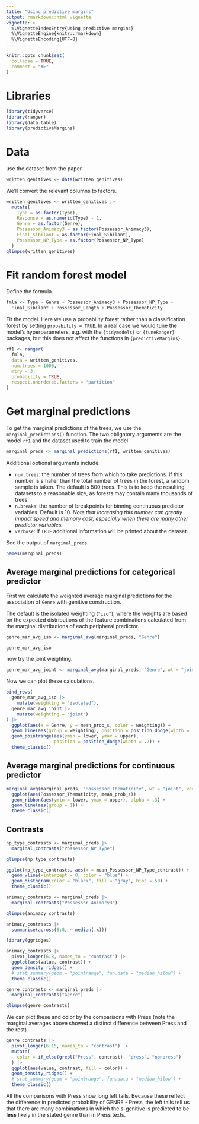 ```yaml
---
title: "Using predictive margins"
output: rmarkdown::html_vignette
vignette: >
  %\VignetteIndexEntry{Using predictive margins}
  %\VignetteEngine{knitr::rmarkdown}
  %\VignetteEncoding{UTF-8}
---
```


```r
knitr::opts_chunk$set(
  collapse = TRUE,
  comment = "#>"
)
```

# Libraries

```r
library(tidyverse)
library(ranger)
library(data.table)
library(predictiveMargins)
```


# Data

use the dataset from the paper.

```r
written_genitives <- data(written_genitives)
```


We'll convert the relevant columns to factors.

```r
written_genitives <- written_genitives |>
  mutate(
    Type = as.factor(Type),
    Response = as.numeric(Type) - 1,
    Genre = as.factor(Genre),
    Possessor_Animacy3 = as.factor(Possessor_Animacy3),
    Final_Sibilant = as.factor(Final_Sibilant),
    Possessor_NP_Type = as.factor(Possessor_NP_Type)
  )
glimpse(written_genitives)
```
# Fit random forest model

Define the formula.

```r
fmla <- Type ~ Genre + Possessor_Animacy3 + Possessor_NP_Type +
  Final_Sibilant + Possessor_Length + Possessor_Thematicity
```

Fit the model. Here we use a probability forest rather than a classification forest by setting `probability = TRUE`. In a real case we would tune the model's hyperparameters, e.g. with the `{tidymodels}` or `{tuneRanger}` packages, but this does not affect the functions in `{predictiveMargins}`.

```r
rf1 <- ranger(
  fmla,
  data = written_genitives,
  num.trees = 1000,
  mtry = 3,
  probability = TRUE,
  respect.unordered.factors = "partition"
)
```

# Get marginal predictions

To get the marginal predictions of the trees, we use the `marginal_predictions()` function. The two obligatory arguments are the model `rf1` and the dataset used to train the model.

```r
marginal_preds <- marginal_predictions(rf1, written_genitives)
```
Additional optional arguments include:

- `num.trees`: the number of trees from which to take predictions. If this number is smaller than the total number of trees in the forest, a random sample is taken. The default is 500 trees. This is to keep the resulting datasets to a reasonable size, as forests may contain many thousands of trees.
- `n.breaks`: the number of breakpoints for binning continuous predictor variables. Default is 10. *Note that increasing this number can greatly impact speed and memory cost, especially when there are many other predictor variables.*
- `verbose`: If `TRUE` additional information will be printed about the dataset.

See the output of `marginal_preds`.

```r
names(marginal_preds)
```

## Average marginal predictions for categorical predictor

First we calculate the weighted average marginal predictions for the association of `Genre` with genitive construction. 

The default is the isolated weighting (`"iso"`), where the weights are based on the expected distributions of the feature combinations calculated from the marginal distributions of each peripheral predictor.

```r
genre_mar_avg_iso <- marginal_avg(marginal_preds, "Genre")
```
```r
genre_mar_avg_iso
```

now try the joint weighting.

```r
genre_mar_avg_joint <- marginal_avg(marginal_preds, "Genre", wt = "joint")
```
Now we can plot these calculations.

```r
bind_rows(
  genre_mar_avg_iso |>
    mutate(weighting = "isolated"),
  genre_mar_avg_joint |>
    mutate(weighting = "joint")
) |>
  ggplot(aes(x = Genre, y = mean_prob_s, color = weighting)) +
  geom_line(aes(group = weighting), position = position_dodge(width = .2)) +
  geom_pointrange(aes(ymin = lower, ymax = upper),
                  position = position_dodge(width = .2)) +
  theme_classic()
```

## Average marginal predictions for continuous predictor

```r
marginal_avg(marginal_preds, "Possessor_Thematicity", wt = "joint", verbose = F) |>
  ggplot(aes(Possessor_Thematicity, mean_prob_s)) +
  geom_ribbon(aes(ymin = lower, ymax = upper), alpha = .3) +
  geom_line(aes(group = 1)) +
  theme_classic()
```
## Contrasts

```r
np_type_contrasts <- marginal_preds |>
  marginal_contrasts("Possessor_NP_Type")
```
```r
glimpse(np_type_contrasts)
```



```r
ggplot(np_type_contrasts, aes(x = mean_Possessor_NP_Type_contrast)) +
  geom_vline(xintercept = 0, color = "blue") +
  geom_histogram(color = "black", fill = "gray", bins = 50) +
  theme_classic()
```
```r
animacy_contrasts <- marginal_preds |>
  marginal_contrasts("Possessor_Animacy3")
```

```r
glimpse(animacy_contrasts)
```
```r
animacy_contrasts |> 
  summarise(across(6:8, ~ median(.x)))
```



```r
library(ggridges)

animacy_contrasts |> 
  pivot_longer(6:8, names_to = "contrast") |> 
  ggplot(aes(value, contrast)) +
  geom_density_ridges() +
  # stat_summary(geom = "pointrange", fun.data = "median_hilow") +
  theme_classic()
```

```r
genre_contrasts <- marginal_preds |>
  marginal_contrasts("Genre")
```

```r
glimpse(genre_contrasts)
```

We can plot these and color by the comparisons with Press (note the marginal averages above showed a distinct difference between Press and the rest).

```r
genre_contrasts |> 
  pivot_longer(6:15, names_to = "contrast") |> 
  mutate(
    color = if_else(grepl("Press", contrast), "press", "nonpress")
  ) |> 
  ggplot(aes(value, contrast, fill = color)) +
  geom_density_ridges() +
  # stat_summary(geom = "pointrange", fun.data = "median_hilow") +
  theme_classic()
```
All the comparisons with Press show long left tails. Because these reflect the difference in predicted probability of GENRE - Press, the left tails tell us that there are many combinations in which the *s*-genitive is predicted to be **less** likely in the stated genre than in Press texts.  










